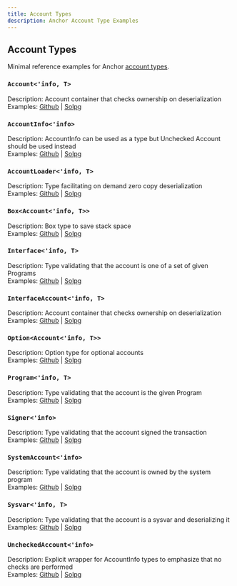 ```yaml
---
title: Account Types
description: Anchor Account Type Examples
---
```


## Account Types

Minimal reference examples for Anchor
[account types](https://docs.rs/anchor-lang/latest/anchor_lang/accounts/index.html).

### `Account<'info, T>`

Description: Account container that checks ownership on deserialization  
Examples: [Github](https://github.com/solana-developers/anchor-examples/tree/main/account-types/Account)
|
[Solpg](https://beta.solpg.io/https://github.com/solana-developers/anchor-examples/tree/main/account-types/Account)

### `AccountInfo<'info>`

Description: AccountInfo can be used as a type but Unchecked Account should be
used instead  
Examples: [Github](https://github.com/solana-developers/anchor-examples/tree/main/account-types/AccountInfo)
|
[Solpg](https://beta.solpg.io/https://github.com/solana-developers/anchor-examples/tree/main/account-types/AccountInfo)

### `AccountLoader<'info, T>`

Description: Type facilitating on demand zero copy deserialization  
Examples: [Github](https://github.com/solana-developers/anchor-examples/tree/main/account-types/AccountLoader)
|
[Solpg](https://beta.solpg.io/https://github.com/solana-developers/anchor-examples/tree/main/account-types/AccountLoader)

### `Box<Account<'info, T>>`

Description: Box type to save stack space  
Examples: [Github](https://github.com/solana-developers/anchor-examples/tree/main/account-types/Box)
|
[Solpg](https://beta.solpg.io/https://github.com/solana-developers/anchor-examples/tree/main/account-types/Box)

### `Interface<'info, T>`

Description: Type validating that the account is one of a set of given
Programs  
Examples: [Github](https://github.com/solana-developers/anchor-examples/tree/main/account-types/Interface)
|
[Solpg](https://beta.solpg.io/https://github.com/solana-developers/anchor-examples/tree/main/account-types/Interface)

### `InterfaceAccount<'info, T>`

Description: Account container that checks ownership on deserialization  
Examples: [Github](https://github.com/solana-developers/anchor-examples/tree/main/account-types/InterfaceAccount)
|
[Solpg](https://beta.solpg.io/https://github.com/solana-developers/anchor-examples/tree/main/account-types/InterfaceAccount)

### `Option<Account<'info, T>>`

Description: Option type for optional accounts  
Examples: [Github](https://github.com/solana-developers/anchor-examples/tree/main/account-types/Option)
|
[Solpg](https://beta.solpg.io/https://github.com/solana-developers/anchor-examples/tree/main/account-types/Option)

### `Program<'info, T>`

Description: Type validating that the account is the given Program  
Examples: [Github](https://github.com/solana-developers/anchor-examples/tree/main/account-types/Program)
|
[Solpg](https://beta.solpg.io/https://github.com/solana-developers/anchor-examples/tree/main/account-types/Program)

### `Signer<'info>`

Description: Type validating that the account signed the transaction  
Examples: [Github](https://github.com/solana-developers/anchor-examples/tree/main/account-types/Signer)
|
[Solpg](https://beta.solpg.io/https://github.com/solana-developers/anchor-examples/tree/main/account-types/Signer)

### `SystemAccount<'info>`

Description: Type validating that the account is owned by the system program  
Examples: [Github](https://github.com/solana-developers/anchor-examples/tree/main/account-types/SystemAccount)
|
[Solpg](https://beta.solpg.io/https://github.com/solana-developers/anchor-examples/tree/main/account-types/SystemAccount)

### `Sysvar<'info, T>`

Description: Type validating that the account is a sysvar and deserializing it  
Examples: [Github](https://github.com/solana-developers/anchor-examples/tree/main/account-types/Sysvar)
|
[Solpg](https://beta.solpg.io/https://github.com/solana-developers/anchor-examples/tree/main/account-types/Sysvar)

### `UncheckedAccount<'info>`

Description: Explicit wrapper for AccountInfo types to emphasize that no checks
are performed  
Examples: [Github](https://github.com/solana-developers/anchor-examples/tree/main/account-types/UncheckedAccount)
|
[Solpg](https://beta.solpg.io/https://github.com/solana-developers/anchor-examples/tree/main/account-types/UncheckedAccount)
